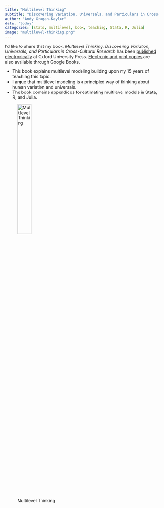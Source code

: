 ```yaml
---
title: "Multilevel Thinking"
subtitle: "Discovering Variation, Universals, and Particulars in Cross-Cultural Research"
author: "Andy Grogan-Kaylor"
date: "today"
categories: [stats, multilevel, book, teaching, Stata, R, Julia]
image: "multilevel-thinking.png"
---
```


I’d like to share that my book, *Multilevel Thinking: Discovering Variation, Universals, and Particulars in Cross-Cultural Research* has been [published electronically](https://academic.oup.com/book/60530) at Oxford University Press. [Electronic and print copies](https://www.google.com/books/edition/_/iYUI0QEACAAJ?hl=en) are also available through Google Books.

* This book explains multilevel modeling building upon my 15 years of teaching this topic.
* I argue that multilevel modeling is a principled way of thinking about human variation and universals. 
* The book contains appendices for estimating multilevel models in Stata, R, and Julia.

![Multilevel Thinking](bookcover.jpeg){width=33%}







